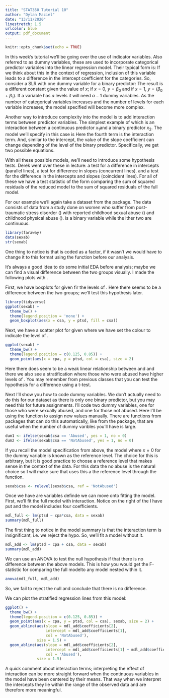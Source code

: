```yaml
---
title: "STAT350 Tutorial 10"
author: "Dylan Maciel"
date: "13/11/2020"
linestretch: 1.5
urlcolor: blue
output: pdf_document
---
```


```r
knitr::opts_chunk$set(echo = TRUE)
``` 


In this week's tutorial we'll be going over the use of indicator variables. 
Also referred to as dummy variables, these are used to incorporate categorical 
predictor variables into the linear regression model. Their typical form is:
\begin{align*}
  x = 
  \begin{cases}
     1 \ \text{if the variable is in a specific category,}\\
     0 \ \text{if the variable is in the other category(s).}
  \end{cases}
\end{align*}
If we think about this in the context of regression, inclusion of this variable 
leads to a difference in the intercept coefficient for the categories. So,
consider a SLR with one dummy variable for a binary predictor:
\begin{align*}
  y = \beta_0 + \beta_1 x.
\end{align*}
The result is a different constant given the value of $x$; if $x=0$, $y=\beta_0$ 
and if $x=1$, $y=(\beta_0 + \beta_1)$. If a variable has $a$ levels it will need 
$a-1$ dummy variables. As the number of categorical variables increases and the 
number of levels for each variable increases, the model specified will become 
more complex. 

Another way to introduce complexity into the model is to add interaction terms 
between predictor variables. The simplest example of which is an interaction 
between a continuous predictor $x_1$and a binary predictor $x_2$. The model 
we'll specify in this case is
\begin{align*}
  y = \beta_0 + \beta_1 x_1 + \beta_2 x_2 + \beta_3 x_1 x_2.
\end{align*}
Here the fourth term is the interaction term. And, similar to the intercept, the 
value of the slope coefficient can change depending of the level of the binary 
predictor. Specifically, we get two possible equations.
\begin{align*}
 y = 
 \begin{cases}
 \beta_0 + \beta_1 x_1 &\text{if} \ x_2 = 0,\\
 (\beta_0 + \beta_2) + (\beta_1 + \beta_3)x_1 &\text{if} x_2 = 1.
 \end{cases}
\end{align*}

With all these possible models, we'll need to introduce some hypothesis tests.
Derek went over these in lecture: a test for a difference in intercepts 
(parallel lines), a test for difference in slopes (concurrent lines). and a test 
for the difference in the intercepts and slopes (coincident lines). For all of 
these we have a test statistic of the form
\begin{align*}
  F = \frac{[SS_{Res}(RM) - SS_{Res}(FM)]/(df_{RM} - df{FM})}{MS_{Res}(FM)};
\end{align*}
comparing the sum of squared residuals of the reduced model to the sum of 
squared residuals of the full model.

\subsection*{An Example}

For our example we'll again take a dataset from the \verb|faraway| package. The 
\verb|sexab| data consists of data from a study done on women who suffer from 
post-traumatic stress disorder (\verb|ptsd|) with reported childhood sexual 
abuse (\verb|csa|) and childhood physical abuse (\verb|cpa|). \verb|csa| is a 
binary variable while the ither two are continuous. 
```r
library(faraway)
data(sexab)
str(sexab)
```
One thing to notice is that \verb|csa| is coded as a factor, if it wasn't we 
would have to change it to this format using the \verb|as.factor()| function 
before our analysis.

It's always a good idea to do some initial EDA before analysis; maybe we can 
find a visual difference between the two groups visually. I made the following 
plots with \verb|ggplot|.

First, we have boxplots for \verb|ptsd| given fir the levels of \verb|csa|. Here
there seems to be a difference between the two groups; we'll test this 
hypothesis later.

```r
library(tidyverse)
ggplot(sexab) +
  theme_bw() +
  theme(legend.position = 'none') +
  geom_boxplot(aes(x = csa, y = ptsd, fill = csa))
```

Next, we have a scatter plot for \verb|ptsd| given \verb|cpa| where we have set 
the colour to indicate the level of \verb|csa|.
```r
ggplot(sexab) +
  theme_bw() +
  theme(legend.position = c(0.125, 0.85)) +
  geom_point(aes(x = cpa, y = ptsd, col = csa), size = 2)
```

\newpage
Here there does seem to be a weak linear relationship between \verb|cpa| and 
\verb|ptsd| and there we also see a stratification where those who were abused 
have higher levels of \verb|ptsd|. You may remember from previous classes that 
you can test the hypothesis for a difference using a t-test.

Next I'll show you how to code dummy variables. We don't actually need to do 
this for our dataset as there is only one binary predictor, but you may need 
this for future assignments. I'll code two dummy variables, one for those who 
were sexually abused, and one for those not abused. Here I'll be using the 
\verb|ifelse()| function to assign new values manually. There are functions from 
packages that can do this automatically, like \verb|dummyVars| from the 
\verb|caret| package, that are useful when the number of dummy varibles you'll 
have is large. 

```r
dum1 <- ifelse(sexab$csa == 'Abused', yes = 1, no = 0)
dum2 <- ifelse(sexab$csa == 'NotAbused', yes = 1, no = 0)
```

If you recall the model specification from above, the model where $x=0$ for the 
dummy variable is known as the reference level. The choice for this is 
arbitrary, but it is good practice to choose a reference level that makes sense 
in the context of the data. For this data the no abuse is the natural choice so 
I will make sure that \verb|R| uses this a the reference level through the 
\verb|relevel()| function.

```r
sexab$csa <- relevel(sexab$csa, ref = 'NotAbused')
```


Once we have are variables definde we can move onto fitting the model. First, 
we'll fit the full model with interaction. Notice on the right of the \verb|~| I 
have put \verb|cpa*csa| and the model includes four coefficients.
```r
mdl_full <- lm(ptsd ~ cpa*csa, data = sexab)
summary(mdl_full)
```

The first thing to notice in the model summary is that the interaction term is insignificant, i.e. we reject the hypo. So, we'll fit a model without it.
```r
mdl_add <- lm(ptsd ~ cpa + csa, data = sexab)
summary(mdl_add)
```

We can use an ANOVA to test the null hypothesis if that there is no difference 
between the above models. This is how you would get the F-statistic for 
comparing the full modelto any model nested within it.
```r
anova(mdl_full, mdl_add)
```
So, we fail to reject the null and conclude that there is no difference. 

We can plot the stratified regression lines from this model:
```r
ggplot() +
  theme_bw() +
  theme(legend.position = c(0.125, 0.85)) +
  geom_point(aes(x = cpa, y = ptsd, col = csa), sexab, size = 2) +
  geom_abline(aes(slope = mdl_add$coefficients[2], 
                  intercept = mdl_add$coefficients[1], 
                  col = 'NotAbused'),
              size = 1.5) +
  geom_abline(aes(slope = mdl_add$coefficients[2], 
                  intercept = mdl_add$coefficients[1] + mdl_add$coefficients[3], 
                  col = 'Abused'),
              size = 1.5)
```


A quick comment about interaction terms; interpreting the effect of interaction 
can be more straight forward when the continuous variables in the model have 
been centered by their means. That way when we interpret the intercepts they lie 
within the range of the observed data and are therefore more meaningful.
